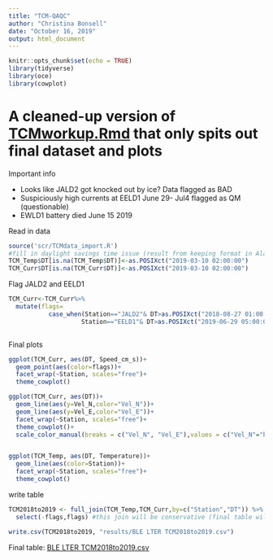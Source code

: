 ```yaml
---
title: "TCM-QAQC"
author: "Christina Bonsell"
date: "October 16, 2019"
output: html_document
---
```


```r
knitr::opts_chunk$set(echo = TRUE)
library(tidyverse)
library(oce)
library(cowplot)
```

# A cleaned-up version of [TCMworkup.Rmd](https://github.com/cbonsell/ble-instumentation/blob/master/tCMworkup.Rmd) that only spits out final dataset and plots

Important info

* Looks like JALD2 got knocked out by ice? Data flagged as BAD
* Suspiciously high currents at EELD1 June 29- Jul4 flagged as QM (questionable)
* EWLD1 battery died June 15 2019


Read in data
```r
source('scr/TCMdata_import.R')
#fill in daylight savings time issue (result from keeping format in Alaska time)
TCM_Temp$DT[is.na(TCM_Temp$DT)]<-as.POSIXct("2019-03-10 02:00:00")
TCM_Curr$DT[is.na(TCM_Curr$DT)]<-as.POSIXct("2019-03-10 02:00:00")
```

Flag JALD2 and EELD1

```r
TCM_Curr<-TCM_Curr%>%
  mutate(flags=
           case_when(Station=="JALD2"& DT>as.POSIXct("2018-08-27 01:00:00", tz="US/Alaska")~"BAD",
                    Station=="EELD1"& DT>as.POSIXct("2019-06-29 05:00:00", tz="US/Alaska")&DT<as.POSIXct("2019-07-04 20:00:00", tz="US/Alaska") ~"QM"))



```
Final plots
```r
ggplot(TCM_Curr, aes(DT, Speed_cm_s))+
  geom_point(aes(color=flags))+
  facet_wrap(~Station, scales="free")+
  theme_cowplot()

ggplot(TCM_Curr, aes(DT))+
  geom_line(aes(y=Vel_N,color="Vel_N"))+
  geom_line(aes(y=Vel_E,color="Vel_E"))+
  facet_wrap(~Station, scales="free")+
  theme_cowplot()+
  scale_color_manual(breaks = c("Vel_N", "Vel_E"),values = c("Vel_N"="black", "Vel_E"="blue"))


ggplot(TCM_Temp, aes(DT, Temperature))+
  geom_line(aes(color=Station))+
  facet_wrap(~Station, scales="free")+
  theme_cowplot()
```

write table

```r
TCM2018to2019 <- full_join(TCM_Temp,TCM_Curr,by=c("Station","DT")) %>% 
  select(-flags,flags) #this join will be conservative (final table will not include temps for which there aren't current measurements)

write.csv(TCM2018to2019, "results/BLE LTER TCM2018to2019.csv")
```
Final table: [BLE LTER TCM2018to2019.csv](https://github.com/cbonsell/ble-instrumentation/blob/master/results/BLE%20LTER%20TCM2018to2019.csv)
